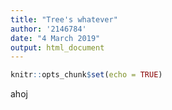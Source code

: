 ```yaml
---
title: "Tree's whatever"
author: '2146784'
date: "4 March 2019"
output: html_document
---
```


```r
knitr::opts_chunk$set(echo = TRUE)
```

ahoj


